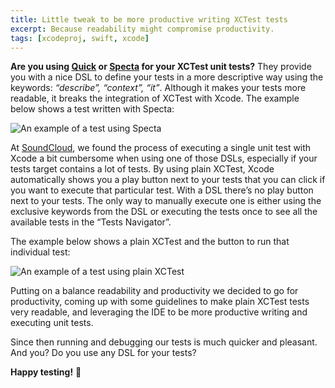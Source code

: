 ```yaml
---
title: Little tweak to be more productive writing XCTest tests
excerpt: Because readability might compromise productivity.
tags: [xcodeproj, swift, xcode]
---
```


**Are you using [Quick](https://github.com/quick/quick) or [Specta](https://github.com/specta/specta) for your XCTest unit tests?** They provide you with a nice DSL to define your tests in a more descriptive way using the keywords: _“describe”, “context”, “it”_. Although it makes your tests more readable, it breaks the integration of XCTest with Xcode. The example below shows a test written with Specta:

![An example of a test using Specta](images/xctest-specta.png)

At [SoundCloud](https://soundcloud.com), we found the process of executing a single unit test with Xcode a bit cumbersome when using one of those DSLs, especially if your tests target contains a lot of tests. By using plain XCTest, Xcode automatically shows you a play button next to your tests that you can click if you want to execute that particular test. With a DSL there’s no play button next to your tests. The only way to manually execute one is either using the exclusive keywords from the DSL or executing the tests once to see all the available tests in the “Tests Navigator”.

The example below shows a plain XCTest and the button to run that individual test:

![An example of a test using plain XCTest](images/xctest-plain.png)

Putting on a balance readability and productivity we decided to go for productivity, coming up with some guidelines to make plain XCTest tests very readable, and leveraging the IDE to be more productive writing and executing unit tests.

Since then running and debugging our tests is much quicker and pleasant.
And you? Do you use any DSL for your tests?

**Happy testing!** :tada:
